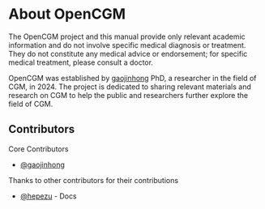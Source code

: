 
# About OpenCGM

<Callout type="warning" emoji="⚠️">
The OpenCGM project and this manual provide only relevant academic information and do not involve specific medical diagnosis or treatment. They do not constitute any medical advice or endorsement; for specific medical treatment, please consult a doctor.
</Callout>

OpenCGM was established by [gaojinhong](https://github.com/gaojinhong) PhD, a researcher in the field of CGM, in 2024. The project is dedicated to sharing relevant materials and research on CGM to help the public and researchers further explore the field of CGM.

## Contributors

Core Contributors

- [@gaojinhong](https://github.com/gaojinhong)

Thanks to other contributors for their contributions

- [@hepezu](https://github.com/hepezu) - Docs